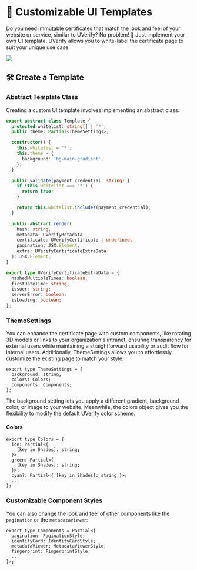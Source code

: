 
# 🎨 Customizable UI Templates

Do you need immutable certificates that match the look and feel of your website or service, similar to UVerify? No problem! 🌟 Just implement your own UI template. UVerify allows you to white-label the certificate page to suit your unique use case.

<img src="/custom-ui-template.png" className="w-2/3 max-w-[600px] my-4" />

## 🛠️ Create a Template

### Abstract Template Class

Creating a custom UI template involves implementing an abstract class:

```typescript
export abstract class Template {
  protected whitelist: string[] | '*';
  public theme: Partial<ThemeSettings>;

  constructor() {
    this.whitelist = '*';
    this.theme = {
      background: 'bg-main-gradient',
    };
  }

  public validate(payment_credential: string) {
    if (this.whitelist === '*') {
      return true;
    }

    return this.whitelist.includes(payment_credential);
  }

  public abstract render(
    hash: string,
    metadata: UVerifyMetadata,
    certificate: UVerifyCertificate | undefined,
    pagination: JSX.Element,
    extra: UVerifyCertificateExtraData
  ): JSX.Element;
}

export type UVerifyCertificateExtraData = {
  hashedMultipleTimes: boolean;
  firstDateTime: string;
  issuer: string;
  serverError: boolean;
  isLoading: boolean;
};
```

### ThemeSettings

You can enhance the certificate page with custom components, like rotating 3D models or links to your organization's intranet, ensuring transparency for external users while maintaining a straightforward usability or audit flow for internal users. Additionally, ThemeSettings allows you to effortlessly customize the existing page to match your style.

```
export type ThemeSettings = {
  background: string;
  colors: Colors;
  components: Components;
};
```

The background setting lets you apply a different gradient, background color, or image to your website. Meanwhile, the colors object gives you the flexibility to modify the default UVerify color scheme.

#### Colors

```
export type Colors = {
  ice: Partial<{
    [key in Shades]: string;
  }>;
  green: Partial<{
    [key in Shades]: string;
  }>;
  cyan?: Partial<{ [key in Shades]: string }>;
  ...
};
```

### Customizable Component Styles

You can also change the look and feel of other components like the `pagination` or the `metadataViewer`:

```
export type Components = Partial<{
  pagination: PaginationStyle;
  identityCard: IdentityCardStyle;
  metadataViewer: MetadataViewerStyle;
  fingerprint: FingerprintStyle;
  ...
}>;
```

